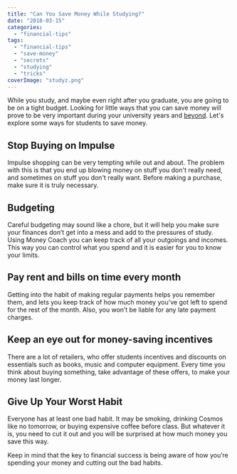 ```yaml
---
title: "Can You Save Money While Studying?"
date: "2018-03-15"
categories: 
  - "financial-tips"
tags: 
  - "financial-tips"
  - "save-money"
  - "secrets"
  - "studying"
  - "tricks"
coverImage: "studyz.png"
---
```


While you study, and maybe even right after you graduate, you are going to be on a tight budget. Looking for little ways that you can save money will prove to be very important during your university years and [beyond](https://imperiumapps.com/a-roadmap-to-optimizing-your-startups-finances/). Let's explore some ways for students to save money.

## Stop Buying on Impulse

Impulse shopping can be very tempting while out and about. The problem with this is that you end up blowing money on stuff you don't really need, and sometimes on stuff you don't really want. Before making a purchase, make sure it is truly necessary.

## Budgeting

Careful budgeting may sound like a chore, but it will help you make sure your finances don’t get into a mess and add to the pressures of study. Using Money Coach you can keep track of all your outgoings and incomes. This way you can control what you spend and it is easier for you to know your limits.

## Pay rent and bills on time every month

Getting into the habit of making regular payments helps you remember them, and lets you keep track of how much money you’ve got left to spend for the rest of the month. Also, you won’t be liable for any late payment charges.

## Keep an eye out for money-saving incentives

There are a lot of retailers, who offer students incentives and discounts on essentials such as books, music and computer equipment. Every time you think about buying something, take advantage of these offers, to make your money last longer.

## Give Up Your Worst Habit

Everyone has at least one bad habit. It may be smoking, drinking Cosmos like no tomorrow, or buying expensive coffee before class. But whatever it is, you need to cut it out and you will be surprised at how much money you save this way.

Keep in mind that the key to <AppDownloadLink>financial success</AppDownloadLink> is being aware of how you’re spending your money and cutting out the bad habits.
